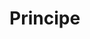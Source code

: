 # Principe

```{=html}
<!--
Korte omschrijving van de principes waarop het protocol gebaseerd is.
-->
```
